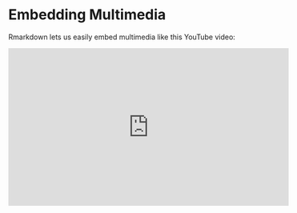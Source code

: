 # Embedding Multimedia

Rmarkdown lets us easily embed multimedia like this YouTube video:

<iframe width="560" height="315" src="https://www.youtube.com/embed/Q_vhxBqwAvg" title="YouTube video player" frameborder="0" allow="accelerometer; autoplay; clipboard-write; encrypted-media; gyroscope; picture-in-picture" allowfullscreen>

</iframe>
